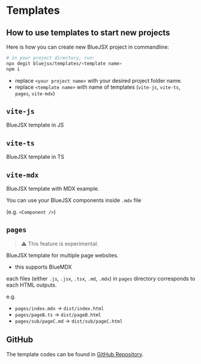 # Templates

## How to use templates to start new projects

Here is how you can create new BlueJSX project in commandline:

```sh
# in your project directory, run:
npx degit bluejsx/templates/<template name>
npm i
```
* replace `<your project name>` with your desired project folder name.
* replace `<template name>` with name of templates (`vite-js`, `vite-ts`, `pages`, `vite-mdx`) 

## `vite-js`

BlueJSX template in JS

## `vite-ts`

BlueJSX template in TS

## `vite-mdx`

BlueJSX template with MDX example.

You can use your BlueJSX components inside `.mdx` file

(e.g. `<Component />`)

## `pages`

> ⚠️ This feature is experimental.

BlueJSX template for multiple page websites.
- this supports BlueMDX

each files (either `.js`, `.jsx`, `.tsx`, `.md`, `.mdx`) in `pages` directory corresponds to each HTML outputs.

e.g.

- `pages/index.mdx` -> `dist/index.html`
- `pages/pageB.ts` -> `dist/pageB.html`
- `pages/sub/pageC.md` -> `dist/sub/pageC.html`


## GitHub

The template codes can be found in [GitHub Repository](https://github.com/bluejsx/templates).



